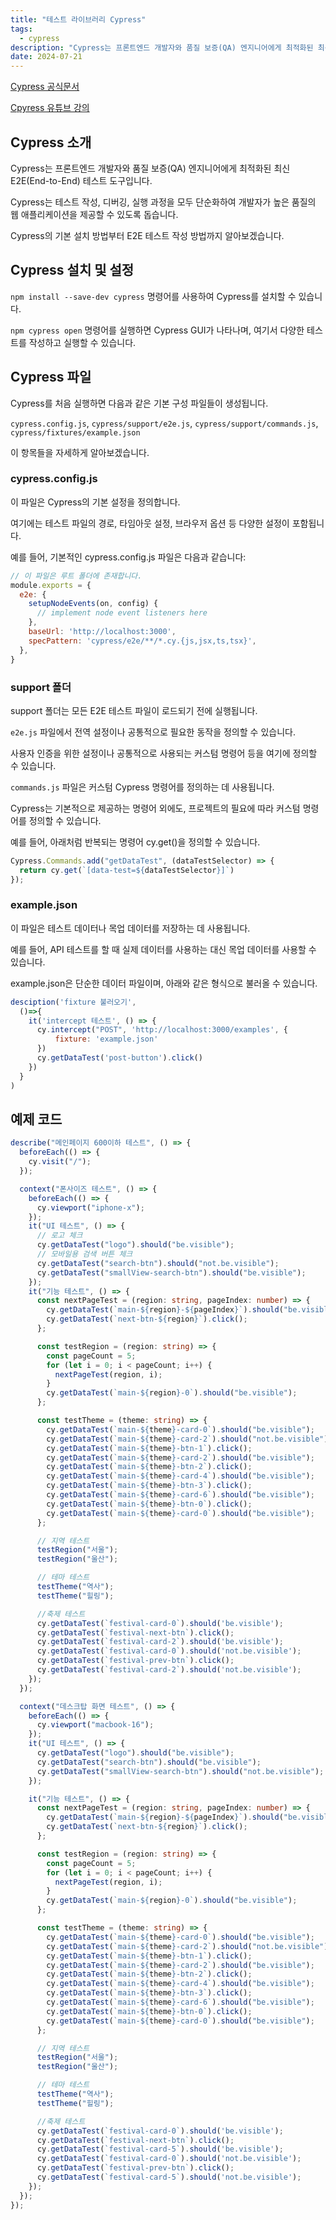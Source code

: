```yaml
---
title: "테스트 라이브러리 Cypress"
tags:
  - cypress
description: "Cypress는 프론트엔드 개발자와 품질 보증(QA) 엔지니어에게 최적화된 최신 E2E(End-to-End) 테스트 도구입니다."
date: 2024-07-21
---
```


[Cypress 공식문서](https://docs.cypress.io/guides/overview/why-cypress "cypress docs")

[Cpyress 유튜브 강의](https://www.youtube.com/watch?v=u8vMu7viCm8&t=864s&ab_channel=freeCodeCamp.org "cypress 유튜브")

## Cypress 소개

Cypress는 프론트엔드 개발자와 품질 보증(QA) 엔지니어에게 최적화된 최신 E2E(End-to-End) 테스트 도구입니다.

Cypress는 테스트 작성, 디버깅, 실행 과정을 모두 단순화하여 개발자가 높은 품질의 웹 애플리케이션을 제공할 수 있도록 돕습니다.

Cypress의 기본 설치 방법부터 E2E 테스트 작성 방법까지 알아보겠습니다.

## Cypress 설치 및 설정

`npm install --save-dev cypress` 명령어를 사용하여 Cypress를 설치할 수 있습니다.

`npm cypress open` 명령어를 실행하면 Cypress GUI가 나타나며, 여기서 다양한 테스트를 작성하고 실행할 수 있습니다.

## Cypress 파일

Cypress를 처음 실행하면 다음과 같은 기본 구성 파일들이 생성됩니다.

`cypress.config.js`, `cypress/support/e2e.js`, `cypress/support/commands.js`, `cypress/fixtures/example.json`

이 항목들을 자세하게 알아보겠습니다.

### cypress.config.js

이 파일은 Cypress의 기본 설정을 정의합니다.

여기에는 테스트 파일의 경로, 타임아웃 설정, 브라우저 옵션 등 다양한 설정이 포함됩니다.

예를 들어, 기본적인 cypress.config.js 파일은 다음과 같습니다:

```javascript:cypress.config.js
// 이 파일은 루트 폴더에 존재합니다.
module.exports = {
  e2e: {
    setupNodeEvents(on, config) {
      // implement node event listeners here
    },
    baseUrl: 'http://localhost:3000',
    specPattern: 'cypress/e2e/**/*.cy.{js,jsx,ts,tsx}',
  },
}
```

### support 폴더

support 폴더는 모든 E2E 테스트 파일이 로드되기 전에 실행됩니다.

`e2e.js` 파일에서 전역 설정이나 공통적으로 필요한 동작을 정의할 수 있습니다.

사용자 인증을 위한 설정이나 공통적으로 사용되는 커스텀 명령어 등을 여기에 정의할 수 있습니다.

`commands.js` 파일은 커스텀 Cypress 명령어를 정의하는 데 사용됩니다.

Cypress는 기본적으로 제공하는 명령어 외에도, 프로젝트의 필요에 따라 커스텀 명령어를 정의할 수 있습니다.

예를 들어, 아래처럼 반복되는 명령어 cy.get()을 정의할 수 있습니다.

```javascript:cypress/support/commands.js
Cypress.Commands.add("getDataTest", (dataTestSelector) => {
  return cy.get(`[data-test=${dataTestSelector}]`)
});
```

### example.json

이 파일은 테스트 데이터나 목업 데이터를 저장하는 데 사용됩니다.

예를 들어, API 테스트를 할 때 실제 데이터를 사용하는 대신 목업 데이터를 사용할 수 있습니다.

example.json은 단순한 데이터 파일이며, 아래와 같은 형식으로 불러올 수 있습니다.

```javascript:cypress/e2e/xx.cy.js
desciption('fixture 불러오기',
  ()=>{
    it('intercept 테스트', () => {
      cy.intercept("POST", 'http://localhost:3000/examples', {
          fixture: 'example.json'
      })
      cy.getDataTest('post-button').click()
    })
  }
)
```

## 예제 코드

```javascript:cypress/e2e/mainPage/test.cy.ts
describe("메인페이지 600이하 테스트", () => {
  beforeEach(() => {
    cy.visit("/");
  });

  context("폰사이즈 테스트", () => {
    beforeEach(() => {
      cy.viewport("iphone-x");
    });
    it("UI 테스트", () => {
      // 로고 체크
      cy.getDataTest("logo").should("be.visible");
      // 모바일용 검색 버튼 체크
      cy.getDataTest("search-btn").should("not.be.visible");
      cy.getDataTest("smallView-search-btn").should("be.visible");
    });
    it("기능 테스트", () => {
      const nextPageTest = (region: string, pageIndex: number) => {
        cy.getDataTest(`main-${region}-${pageIndex}`).should("be.visible");
        cy.getDataTest(`next-btn-${region}`).click();
      };

      const testRegion = (region: string) => {
        const pageCount = 5;
        for (let i = 0; i < pageCount; i++) {
          nextPageTest(region, i);
        }
        cy.getDataTest(`main-${region}-0`).should("be.visible");
      };

      const testTheme = (theme: string) => {
        cy.getDataTest(`main-${theme}-card-0`).should("be.visible");
        cy.getDataTest(`main-${theme}-card-2`).should("not.be.visible");
        cy.getDataTest(`main-${theme}-btn-1`).click();
        cy.getDataTest(`main-${theme}-card-2`).should("be.visible");
        cy.getDataTest(`main-${theme}-btn-2`).click();
        cy.getDataTest(`main-${theme}-card-4`).should("be.visible");
        cy.getDataTest(`main-${theme}-btn-3`).click();
        cy.getDataTest(`main-${theme}-card-6`).should("be.visible");
        cy.getDataTest(`main-${theme}-btn-0`).click();
        cy.getDataTest(`main-${theme}-card-0`).should("be.visible");
      };

      // 지역 테스트
      testRegion("서울");
      testRegion("울산");

      // 테마 테스트
      testTheme("역사");
      testTheme("힐링");

      //축제 테스트
      cy.getDataTest(`festival-card-0`).should('be.visible');
      cy.getDataTest(`festival-next-btn`).click();
      cy.getDataTest(`festival-card-2`).should('be.visible');
      cy.getDataTest(`festival-card-0`).should('not.be.visible');
      cy.getDataTest(`festival-prev-btn`).click();
      cy.getDataTest(`festival-card-2`).should('not.be.visible');
    });
  });

  context("데스크탑 화면 테스트", () => {
    beforeEach(() => {
      cy.viewport("macbook-16");
    });
    it("UI 테스트", () => {
      cy.getDataTest("logo").should("be.visible");
      cy.getDataTest("search-btn").should("be.visible");
      cy.getDataTest("smallView-search-btn").should("not.be.visible");
    });

    it("기능 테스트", () => {
      const nextPageTest = (region: string, pageIndex: number) => {
        cy.getDataTest(`main-${region}-${pageIndex}`).should("be.visible");
        cy.getDataTest(`next-btn-${region}`).click();
      };

      const testRegion = (region: string) => {
        const pageCount = 5;
        for (let i = 0; i < pageCount; i++) {
          nextPageTest(region, i);
        }
        cy.getDataTest(`main-${region}-0`).should("be.visible");
      };

      const testTheme = (theme: string) => {
        cy.getDataTest(`main-${theme}-card-0`).should("be.visible");
        cy.getDataTest(`main-${theme}-card-2`).should("not.be.visible");
        cy.getDataTest(`main-${theme}-btn-1`).click();
        cy.getDataTest(`main-${theme}-card-2`).should("be.visible");
        cy.getDataTest(`main-${theme}-btn-2`).click();
        cy.getDataTest(`main-${theme}-card-4`).should("be.visible");
        cy.getDataTest(`main-${theme}-btn-3`).click();
        cy.getDataTest(`main-${theme}-card-6`).should("be.visible");
        cy.getDataTest(`main-${theme}-btn-0`).click();
        cy.getDataTest(`main-${theme}-card-0`).should("be.visible");
      };

      // 지역 테스트
      testRegion("서울");
      testRegion("울산");

      // 테마 테스트
      testTheme("역사");
      testTheme("힐링");

      //축제 테스트
      cy.getDataTest(`festival-card-0`).should('be.visible');
      cy.getDataTest(`festival-next-btn`).click();
      cy.getDataTest(`festival-card-5`).should('be.visible');
      cy.getDataTest(`festival-card-0`).should('not.be.visible');
      cy.getDataTest(`festival-prev-btn`).click();
      cy.getDataTest(`festival-card-5`).should('not.be.visible');
    });
  });
});
```
